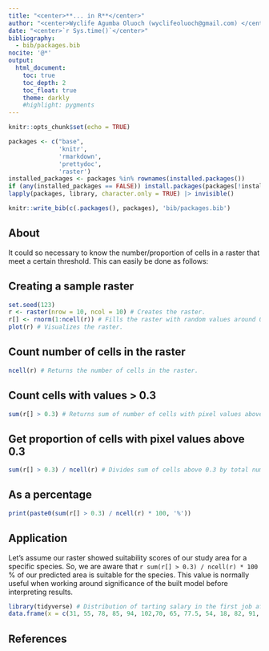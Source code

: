 ```yaml
---
title: "<center>**... in R**</center>"
author: "<center>Wyclife Agumba Oluoch (wyclifeoluoch@gmail.com) </center>"
date: "<center>`r Sys.time()`</center>"
bibliography: 
  - bib/packages.bib
nocite: '@*'
output: 
  html_document:
    toc: true
    toc_depth: 2
    toc_float: true
    theme: darkly
    #highlight: pygments
---
```


```r
knitr::opts_chunk$set(echo = TRUE)
```


```r
packages <- c("base",
              'knitr',
              'rmarkdown',
              'prettydoc',
              'raster')
installed_packages <- packages %in% rownames(installed.packages())
if (any(installed_packages == FALSE)) install.packages(packages[!installed_packages])
lapply(packages, library, character.only = TRUE) |> invisible()
```

```r
knitr::write_bib(c(.packages(), packages), 'bib/packages.bib')
```

## About 

It could so necessary to know the number/proportion of cells in a raster that meet a certain threshold. This can easily be done as follows:

## Creating a sample raster

```r
set.seed(123)
r <- raster(nrow = 10, ncol = 10) # Creates the raster.
r[] <- rnorm(1:ncell(r)) # Fills the raster with random values around 0.
plot(r) # Visualizes the raster.
```

## Count number of cells in the raster

```r
ncell(r) # Returns the number of cells in the raster.
```

## Count cells with values > 0.3

```r
sum(r[] > 0.3) # Returns sum of number of cells with pixel values above 0.3.
```

## Get proportion of cells with pixel values above 0.3

```r
sum(r[] > 0.3) / ncell(r) # Divides sum of cells above 0.3 by total number of cells.
```

## As a percentage

```r
print(paste0(sum(r[] > 0.3) / ncell(r) * 100, '%')) 
```

## Application

Let's assume our raster showed suitability scores of our study area for a specific species. So, we are aware that `r sum(r[] > 0.3) / ncell(r) * 100` % of our predicted area is suitable for the species. This value is normally useful when working around significance of the built model before interpreting results.


```r
library(tidyverse) # Distribution of tarting salary in the first job after PhD
data.frame(x = c(31, 55, 78, 85, 94, 102,70, 65, 77.5, 54, 18, 82, 91, 53, 40, 47, 42, 57.5, 12.4, 52, 32, 80, 46, 18.9, 50, 50, 40, 102, 45, 116, 89, 60, 70, 46, 65, 60, 52, 25, 75, 25.5, 60, 35, 36, 72, 40, 52, 111, 63, 40, 75, 100, 32, 12, 36, 48, 50, 37, 17, 18, 44, 24, 24, 30, 46.6, 40, 65, 55, 48, 15, 146, 44.6, 120, 60.5, 32, 65, 50, 41, 33, 70, 21, 48.5, 37.5, 50, 29, 54, 61, 43, 42, 85, 50, 17, 33, 50, 65, 60, 70, 55, 3.5, 24, 57, 35.5, 17, 65, 76, 30, 66, 37.5, 41, 55, 48, 34, 52, 24, 60, 25, 80, 40, 36, 65, 69, 33, 11, 64, 23, 52, 35, 70.1, 100, 36, 39, 55, 80, 60, 40, 17, 41, 15, 50, 42, 37, 40, 35, 2, 125, 16, 30, 56, 15.998, 10, 40, 40, 62, 60, 43, 50, 32.5, 75, 43, 75, 30.5, 67.7, 55, 42, 50, 80, 54, 40, 20, 55)) |> ggplot(aes(x)) + geom_histogram(aes(alpha = 0.7)) + theme_classic()
```

## References

